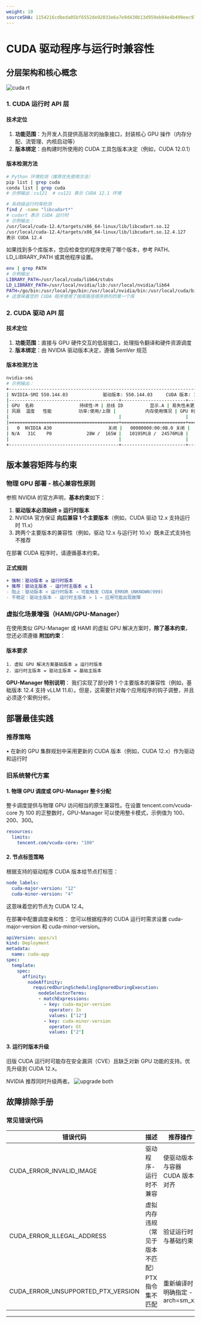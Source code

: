 ```yaml
---
weight: 10
sourceSHA: 1154216cdbeda05bf6552de92033e6a7e9d430b13d959eb04e4b499eec97b89e
---
```


# CUDA 驱动程序与运行时兼容性

## 分层架构和核心概念

![cuda rt](../assets/cuda-arti.png "Cuda driver runtime layver")

### 1. CUDA 运行时 API 层

#### 技术定位

1. **功能范围**：为开发人员提供高层次的抽象接口，封装核心 GPU 操作（内存分配、流管理、内核启动等）
2. **版本绑定**：由构建时所使用的 CUDA 工具包版本决定（例如，CUDA 12.0.1）

#### 版本检测方法

```bash
# Python 环境检测（推荐优先使用方法）
pip list | grep cuda
conda list | grep cuda
# 示例输出：cu121  # cu121 表示 CUDA 12.1 环境

# 系统级运行时库检测
find / -name "libcudart*"
# cudart 表示 CUDA 运行时
# 示例输出：
/usr/local/cuda-12.4/targets/x86_64-linux/lib/libcudart.so.12
/usr/local/cuda-12.4/targets/x86_64-linux/lib/libcudart.so.12.4.127
表示 CUDA 12.4
```

如果找到多个库版本，您应检查您的程序使用了哪个版本，参考 PATH、LD_LIBRARY_PATH 或其他程序设置。

```bash
env | grep PATH
# 示例输出：
LIBRARY_PATH=/usr/local/cuda/lib64/stubs
LD_LIBRARY_PATH=/usr/local/nvidia/lib:/usr/local/nvidia/lib64
PATH=/go/bin:/usr/local/go/bin:/usr/local/nvidia/bin:/usr/local/cuda/bin:/usr/local/sbin:/usr/local/bin:/usr/sbin:/usr/bin:/sbin:/bin
# 这意味着您的 CUDA 程序使用了按库路径顺序排列的第一个库
```

### 2. CUDA 驱动 API 层

#### 技术定位

1. **功能范围**：直接与 GPU 硬件交互的低层接口，处理指令翻译和硬件资源调度
2. **版本绑定**：由 NVIDIA 驱动版本决定，遵循 SemVer 规范

#### 版本检测方法

```bash
nvidia-smi
# 示例输出：
+-----------------------------------------------------------------------------------------+
| NVIDIA-SMI 550.144.03             驱动版本: 550.144.03     CUDA 版本: 12.4     |
|-----------------------------------------+------------------------+----------------------+
| GPU  名称                 持续性-M | 总线 ID          显示.A | 易失性未更正 ECC |
| 风扇  温度   性能          功率:使用/上限 |           内存使用情况 | GPU 利用率  计算 M. |
|                                         |                        |               MIG M. |
|=========================================+========================+======================|
|   0  NVIDIA A30                     关闭 |   00000000:00:0B.0 关闭 |                    0 |
| N/A   31C    P0             28W /  165W |   10195MiB /  24576MiB |      0%      默认 |
|                                         |                        |             禁用 |
+-----------------------------------------+------------------------+----------------------+
```

## 版本兼容矩阵与约束

### 物理 GPU 部署 - 核心兼容性原则

参照 NVIDIA 的官方声明，**基本约束**如下：

1. **驱动版本必须始终 ≥ 运行时版本**
2. NVIDIA 官方保证 **向后兼容 1 个主要版本**（例如，CUDA 驱动 12.x 支持运行时 11.x）
3. 跨两个主要版本的兼容性（例如，驱动 12.x 与运行时 10.x）既未正式支持也不推荐

在部署 CUDA 程序时，请遵循基本约束。

#### 正式规则

```diff
+ 强制：驱动版本 ≥ 运行时版本
+ 推荐：驱动主版本 - 运行时主版本 ≤ 1
- 阻止：驱动版本 < 运行时版本 → 可能触发 CUDA_ERROR_UNKNOWN(999)
- 不稳定：驱动主版本 - 运行时主版本 > 1 → 应用可能出现故障
```

### 虚拟化场景增强（HAMI/GPU-Manager）

在使用类似 GPU-Manager 或 HAMI 的虚拟 GPU 解决方案时，**除了基本约束**，您还必须遵循 **附加约束**：

#### 版本要求

```text
1. 虚拟 GPU 解决方案基础版本 ≥ 运行时版本
2. 运行时主版本 = 驱动主版本 = 基础主版本
```

**GPU-Manager 特别说明**：
我们实现了部分跨 1 个主要版本的兼容性（例如，基础版本 12.4 支持 vLLM 11.8）。但是，这需要针对每个应用程序的钩子调整，并且必须逐个案例分析。

## 部署最佳实践

### 推荐策略

• 在新的 GPU 集群规划中采用更新的 CUDA 版本（例如，CUDA 12.x）作为驱动和运行时

### 旧系统替代方案

#### 1. 物理 GPU 调度或 GPU-Manager 整卡分配

整卡调度提供与物理 GPU 访问相当的原生兼容性。在设置 tencent.com/vcuda-core 为 100 的正整数时，GPU-Manager 可以使用整卡模式，示例值为 100、200、300。

```yaml
resources:
  limits:
    tencent.com/vcuda-core: "100"
```

#### 2. 节点标签策略

根据支持的驱动程序 CUDA 版本给节点打标签：

```yaml
node_labels:
  cuda-major-version: "12"
  cuda-minor-version: "4"
```

这意味着您的节点为 CUDA 12.4。

在部署中配置调度亲和性：
您可以根据程序的 CUDA 运行时需求设置 cuda-major-version 和 cuda-minor-version。

```yaml
apiVersion: apps/v1
kind: Deployment
metadata:
  name: cuda-app
spec:
  template:
    spec:
      affinity:
        nodeAffinity:
          requiredDuringSchedulingIgnoredDuringExecution:
            nodeSelectorTerms:
            - matchExpressions:
              - key: cuda-major-version
                operator: In
                values: ["12"]
              - key: cuda-minor-version
                operator: Gt
                values: ["2"]
```

#### 3. 运行时版本升级

旧版 CUDA 运行时可能存在安全漏洞（CVE）且缺乏对新 GPU 功能的支持。优先升级到 CUDA 12.x。

NVIDIA 推荐同时升级两者。
![upgrade both](../assets/upgradeboth.png "upgrade both")

## 故障排除手册

### 常见错误代码

| 错误代码                             | 描述                                           | 推荐操作                               |
| -------------------------------------- | ------------------------------------------------ | ------------------------------------------------ |
| CUDA_ERROR_INVALID_IMAGE            | 驱动程序-运行时不兼容                        | 使驱动版本与容器 CUDA 版本对齐 |
| CUDA_ERROR_ILLEGAL_ADDRESS          | 虚拟内存违规（常见于版本不匹配） | 验证运行时与基础约束            |
| CUDA_ERROR_UNSUPPORTED_PTX_VERSION | PTX 指令集不匹配                          | 重新编译时明确指定 -arch=sm_xx |
---
